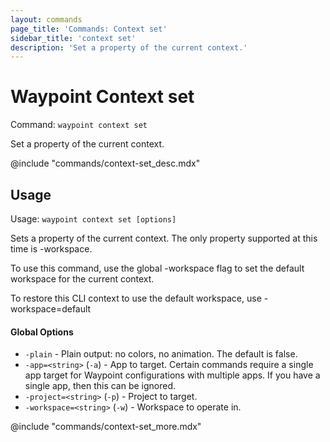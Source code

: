 ```yaml
---
layout: commands
page_title: 'Commands: Context set'
sidebar_title: 'context set'
description: 'Set a property of the current context.'
---
```


# Waypoint Context set

Command: `waypoint context set`

Set a property of the current context.

@include "commands/context-set_desc.mdx"

## Usage

Usage: `waypoint context set [options]`

Sets a property of the current context. The only property supported at this
time is -workspace.

To use this command, use the global -workspace flag to set the default
workspace for the current context.

To restore this CLI context to use the default workspace, use
-workspace=default

#### Global Options

- `-plain` - Plain output: no colors, no animation. The default is false.
- `-app=<string>` (`-a`) - App to target. Certain commands require a single app target for Waypoint configurations with multiple apps. If you have a single app, then this can be ignored.
- `-project=<string>` (`-p`) - Project to target.
- `-workspace=<string>` (`-w`) - Workspace to operate in.

@include "commands/context-set_more.mdx"
